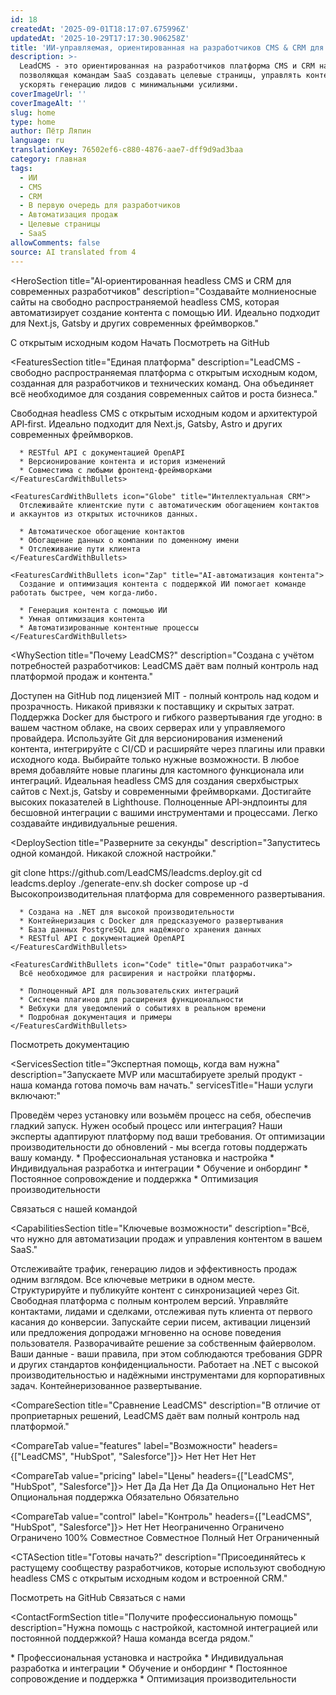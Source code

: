 ```yaml
---
id: 18
createdAt: '2025-09-01T18:17:07.675996Z'
updatedAt: '2025-10-29T17:17:30.906258Z'
title: 'ИИ-управляемая, ориентированная на разработчиков CMS & CRM для SaaS'
description: >-
  LeadCMS - это ориентированная на разработчиков платформа CMS и CRM на базе ИИ,
  позволяющая командам SaaS создавать целевые страницы, управлять контентом и
  ускорять генерацию лидов с минимальными усилиями.
coverImageUrl: ''
coverImageAlt: ''
slug: home
type: home
author: Пётр Ляпин
language: ru
translationKey: 76502ef6-c880-4876-aae7-dff9d9ad3baa
category: главная
tags:
  - ИИ
  - CMS
  - CRM
  - В первую очередь для разработчиков
  - Автоматизация продаж
  - Целевые страницы
  - SaaS
allowComments: false
source: AI translated from 4
---
```


<HeroSection
  title="AI‑ориентированная headless CMS и CRM для современных разработчиков"
  description="Создавайте молниеносные сайты на свободно распространяемой headless CMS, которая автоматизирует создание контента с помощью ИИ. Идеально подходит для Next.js, Gatsby и других современных фреймворков."
>
  <HeroBadge>С открытым исходным кодом</HeroBadge>
  <HeroButtons>
    <HeroButton href="#contact">Начать</HeroButton>
    <HeroButton href="https://github.com/LeadCMS" variant="outline" icon="GitBranch" external>
      Посмотреть на GitHub
    </HeroButton>
  </HeroButtons>
  <HeroPreview image="/media/home/leadcms-preview.png" label="LeadCMS.AI Admin" />
</HeroSection>

<FeaturesSection
  title="Единая платформа"
  description="LeadCMS - свободно распространяемая платформа с открытым исходным кодом, созданная для разработчиков и технических команд. Она объединяет всё необходимое для создания современных сайтов и роста бизнеса."
>
  <FeaturesSectionCards>
    <FeaturesCardWithBullets icon="Database" title="Headless CMS">
      Свободная headless CMS с открытым исходным кодом и архитектурой API‑first. Идеально подходит для Next.js, Gatsby, Astro и других современных фреймворков.

      * RESTful API с документацией OpenAPI
      * Версионирование контента и история изменений
      * Совместима с любыми фронтенд‑фреймворками
    </FeaturesCardWithBullets>

    <FeaturesCardWithBullets icon="Globe" title="Интеллектуальная CRM">
      Отслеживайте клиентские пути с автоматическим обогащением контактов и аккаунтов из открытых источников данных.

      * Автоматическое обогащение контактов
      * Обогащение данных о компании по доменному имени
      * Отслеживание пути клиента
    </FeaturesCardWithBullets>

    <FeaturesCardWithBullets icon="Zap" title="AI‑автоматизация контента">
      Создание и оптимизация контента с поддержкой ИИ помогает команде работать быстрее, чем когда‑либо.

      * Генерация контента с помощью ИИ
      * Умная оптимизация контента
      * Автоматизированные контентные процессы
    </FeaturesCardWithBullets>
  </FeaturesSectionCards>
</FeaturesSection>

<WhySection
  title="Почему LeadCMS?"
  description="Создана с учётом потребностей разработчиков: LeadCMS даёт вам полный контроль над платформой продаж и контента."
>
  <WhyReasonCard icon="Code" title="100% открытый исходный код">
    Доступен на GitHub под лицензией MIT - полный контроль над кодом и прозрачность. Никакой привязки к поставщику и скрытых затрат.
  </WhyReasonCard>

  <WhyReasonCard icon="Server" title="Самостоятельный хостинг или облако">
    Поддержка Docker для быстрого и гибкого развертывания где угодно: в вашем частном облаке, на своих серверах или у управляемого провайдера.
  </WhyReasonCard>

  <WhyReasonCard icon="GitBranch" title="Процесс, ориентированный на разработчиков">
    Используйте Git для версионирования изменений контента, интегрируйте с CI/CD и расширяйте через плагины или правки исходного кода.
  </WhyReasonCard>

  <WhyReasonCard icon="Package" title="Модульная архитектура">
    Выбирайте только нужные возможности. В любое время добавляйте новые плагины для кастомного функционала или интеграций.
  </WhyReasonCard>

  <WhyReasonCard icon="Zap" title="Молниеносно быстрые сайты">
    Идеальная headless CMS для создания сверхбыстрых сайтов с Next.js, Gatsby и современными фреймворками. Достигайте высоких показателей в Lighthouse.
  </WhyReasonCard>

  <WhyReasonCard icon="Globe" title="API‑first подход">
    Полноценные API‑эндпоинты для бесшовной интеграции с вашими инструментами и процессами. Легко создавайте индивидуальные решения.
  </WhyReasonCard>
</WhySection>


<DeploySection
  title="Разверните за секунды"
  description="Запуститесь одной командой. Никакой сложной настройки."
>
  <DeployCommands>
git clone https://github.com/LeadCMS/leadcms.deploy.git
cd leadcms.deploy
./generate-env.sh
docker compose up -d
  </DeployCommands>

  <DeployCards>
    <FeaturesCardWithBullets icon="Server" title="Технические характеристики">
      Высокопроизводительная платформа для современного развертывания.

      * Создана на .NET для высокой производительности
      * Контейнеризация с Docker для предсказуемого развертывания
      * База данных PostgreSQL для надёжного хранения данных
      * RESTful API с документацией OpenAPI
    </FeaturesCardWithBullets>

    <FeaturesCardWithBullets icon="Code" title="Опыт разработчика">
      Всё необходимое для расширения и настройки платформы.

      * Полноценный API для пользовательских интеграций
      * Система плагинов для расширения функциональности
      * Вебхуки для уведомлений о событиях в реальном времени
      * Подробная документация и примеры
    </FeaturesCardWithBullets>
  </DeployCards>

  <DeployButton href="/ru/docs">Посмотреть документацию</DeployButton>
</DeploySection>

<ServicesSection
  title="Экспертная помощь, когда вам нужна"
  description="Запускаете MVP или масштабируете зрелый продукт - наша команда готова помочь вам начать."
  servicesTitle="Наши услуги включают:"
>
  <ServiceCard icon="Settings" title="Профессиональная настройка">
    Проведём через установку или возьмём процесс на себя, обеспечив гладкий запуск.
  </ServiceCard>

  <ServiceCard icon="Code" title="Индивидуальная разработка">
    Нужен особый процесс или интеграция? Наши эксперты адаптируют платформу под ваши требования.
  </ServiceCard>

  <ServiceCard icon="ShieldCheck" title="Постоянная поддержка">
    От оптимизации производительности до обновлений - мы всегда готовы поддержать вашу команду.
  </ServiceCard>

  <ServiceList>
    * Профессиональная установка и настройка
    * Индивидуальная разработка и интеграции
    * Обучение и онбординг
    * Постоянное сопровождение и поддержка
    * Оптимизация производительности
  </ServiceList>

  <ServiceButton href="#contact-form">Связаться с нашей командой</ServiceButton>
</ServicesSection>

<CapabilitiesSection
  title="Ключевые возможности"
  description="Всё, что нужно для автоматизации продаж и управления контентом в вашем SaaS."
>
  <CapabilityCard icon="Zap" title="Единая панель управления">
    Отслеживайте трафик, генерацию лидов и эффективность продаж одним взглядом. Все ключевые метрики в одном месте.
  </CapabilityCard>

  <CapabilityCard icon="Database" title="Headless CMS с открытым исходным кодом">
    Структурируйте и публикуйте контент с синхронизацией через Git. Свободная платформа с полным контролем версий.
  </CapabilityCard>

  <CapabilityCard icon="Globe" title="Интегрированная CRM‑система">
    Управляйте контактами, лидами и сделками, отслеживая путь клиента от первого касания до конверсии.
  </CapabilityCard>

  <CapabilityCard icon="Settings" title="Автоматизация продаж">
    Запускайте серии писем, активации лицензий или предложения допродажи мгновенно на основе поведения пользователя.
  </CapabilityCard>

  <CapabilityCard icon="ShieldCheck" title="Безопасность и соответствие">
    Разворачивайте решение за собственным файерволом. Ваши данные - ваши правила, при этом соблюдаются требования GDPR и других стандартов конфиденциальности.
  </CapabilityCard>

  <CapabilityCard icon="Server" title="Быстро. Гибко. Масштабируемо.">
    Работает на .NET с высокой производительностью и надёжными инструментами для корпоративных задач. Контейнеризованное развертывание.
  </CapabilityCard>
</CapabilitiesSection>

<CompareSection
  title="Сравнение LeadCMS"
  description="В отличие от проприетарных решений, LeadCMS даёт вам полный контроль над платформой."
>
  <CompareTab value="features" label="Возможности" headers={["LeadCMS", "HubSpot", "Salesforce"]}>
    <CompareRow label="CMS">
      <CompareCell icon="check" />
      <CompareCell icon="check" />
      <CompareCell icon="check" />
    </CompareRow>
    <CompareRow label="CRM">
      <CompareCell icon="check" />
      <CompareCell icon="check" />
      <CompareCell icon="check" />
    </CompareRow>
    <CompareRow label="Self-Hosted">
      <CompareCell icon="check" />
      <CompareCell>Нет</CompareCell>
      <CompareCell>Нет</CompareCell>
    </CompareRow>
    <CompareRow label="Open Source">
      <CompareCell icon="check" />
      <CompareCell>Нет</CompareCell>
      <CompareCell>Нет</CompareCell>
    </CompareRow>
  </CompareTab>

  <CompareTab value="pricing" label="Цены" headers={["LeadCMS", "HubSpot", "Salesforce"]}>
    <CompareRow label="Per-User Fees">
      <CompareCell>Нет</CompareCell>
      <CompareCell>Да</CompareCell>
      <CompareCell>Да</CompareCell>
    </CompareRow>
    <CompareRow label="Feature Lockouts">
      <CompareCell>Нет</CompareCell>
      <CompareCell>Да</CompareCell>
      <CompareCell>Да</CompareCell>
    </CompareRow>
    <CompareRow label="One-time Cost">
      <CompareCell>Опционально</CompareCell>
      <CompareCell>Нет</CompareCell>
      <CompareCell>Нет</CompareCell>
    </CompareRow>
    <CompareRow label="Subscription">
      <CompareCell>Опциональная поддержка</CompareCell>
      <CompareCell>Обязательно</CompareCell>
      <CompareCell>Обязательно</CompareCell>
    </CompareRow>
  </CompareTab>

  <CompareTab value="control" label="Контроль" headers={["LeadCMS", "HubSpot", "Salesforce"]}>
    <CompareRow label="Source Code Access">
      <CompareCell icon="check" />
      <CompareCell>Нет</CompareCell>
      <CompareCell>Нет</CompareCell>
    </CompareRow>
    <CompareRow label="Custom Extensions">
      <CompareCell>Неограниченно</CompareCell>
      <CompareCell>Ограничено</CompareCell>
      <CompareCell>Ограничено</CompareCell>
    </CompareRow>
    <CompareRow label="Data Ownership">
      <CompareCell>100%</CompareCell>
      <CompareCell>Совместное</CompareCell>
      <CompareCell>Совместное</CompareCell>
    </CompareRow>
    <CompareRow label="Deployment Control">
      <CompareCell>Полный</CompareCell>
      <CompareCell>Нет</CompareCell>
      <CompareCell>Ограниченный</CompareCell>
    </CompareRow>
  </CompareTab>
</CompareSection>

<CTASection
  title="Готовы начать?"
  description="Присоединяйтесь к растущему сообществу разработчиков, которые используют свободную headless CMS с открытым исходным кодом и встроенной CRM."
>
  <CTAButton href="https://github.com/LeadCMS" icon="GitBranch">Посмотреть на GitHub</CTAButton>
  <CTAButton href="#contact-form">Связаться с нами</CTAButton>
</CTASection>

<ContactFormSection
  title="Получите профессиональную помощь"
  description="Нужна помощь с настройкой, кастомной интеграцией или постоянной поддержкой? Наша команда всегда рядом."
>
  <ContactFormServiceList title="Наши услуги включают:">
    * Профессиональная установка и настройка
    * Индивидуальная разработка и интеграции
    * Обучение и онбординг
    * Постоянное сопровождение и поддержка
    * Оптимизация производительности
  </ContactFormServiceList>

  <ContactForm>
    <ContactUs />
  </ContactForm>
</ContactFormSection>
